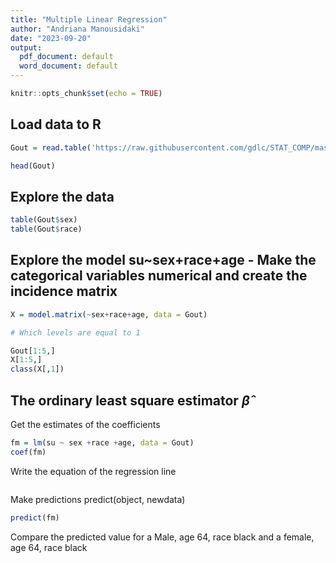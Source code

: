 ---
title: "Multiple Linear Regression"
author: "Andriana Manousidaki"
date: "2023-09-20"
output:
  pdf_document: default
  word_document: default
---

```{r setup, include=FALSE}
knitr::opts_chunk$set(echo = TRUE)
```

## Load data to R

```{r}
Gout = read.table('https://raw.githubusercontent.com/gdlc/STAT_COMP/master/DATA/goutData.txt', header = TRUE)

head(Gout)
```

## Explore the data

```{r}
table(Gout$sex)
table(Gout$race)

```

## Explore the model su~sex+race+age - Make the categorical variables numerical and create the incidence matrix

```{r}
X = model.matrix(~sex+race+age, data = Gout)

# Which levels are equal to 1

Gout[1:5,]
X[1:5,]
class(X[,1])
```


## The ordinary least square estimator $\hat{\beta}$

Get the estimates of the coefficients
```{r}
fm = lm(su ~ sex +race +age, data = Gout)
coef(fm)
```

Write the equation of the regression line 

```{r}

```

Make predictions predict(object, newdata)

```{r}
predict(fm)
```
Compare the predicted value for a Male, age  64, race black and a female, age  64, race black